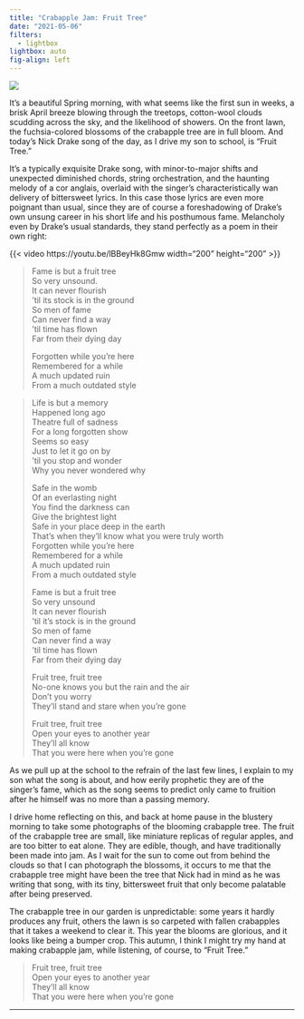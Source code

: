 ```yaml
---
title: "Crabapple Jam: Fruit Tree"
date: "2021-05-06"
filters: 
  - lightbox
lightbox: auto
fig-align: left
---
```


![](crabapple-large.jpg)

It's a beautiful Spring morning, with what seems like the first sun in weeks, a brisk April breeze blowing through the treetops, cotton-wool clouds scudding across the sky, and the likelihood of showers. On the front lawn, the fuchsia-colored blossoms of the crabapple tree are in full bloom. And today's Nick Drake song of the day, as I drive my son to school, is "Fruit Tree." 

It's a typically exquisite Drake song, with minor-to-major shifts and  unexpected diminished chords, string orchestration, and the haunting melody of a cor anglais, overlaid with the singer's characteristically wan delivery of bittersweet lyrics. In this case those lyrics are even more poignant than usual, since they are of course a foreshadowing of Drake's own unsung career in his short life and his posthumous fame. Melancholy even by Drake's usual standards, they stand perfectly as a poem in their own right:

:::{.column-margin}
{{< video https://youtu.be/lBBeyHk8Gmw width="200" height="200" >}}
:::

> Fame is but a fruit tree  
> So very unsound.  
> It can never flourish  
> ‘til its stock is in the ground  
> So men of fame  
> Can never find a way  
> ‘til time has flown  
> Far from their dying day  
> 
> Forgotten while you’re here  
> Remembered for a while  
> A much updated ruin  
> From a much outdated style  

> Life is but a memory  
> Happened long ago  
> Theatre full of sadness  
> For a long forgotten show  
> Seems so easy  
> Just to let it go on by  
> ‘til  you stop and wonder  
> Why you never wondered why  
> 
> Safe in the womb  
> Of an everlasting night  
> You find the darkness can  
> Give the brightest light  
> Safe in your place deep in the earth  
> That’s when they’ll know what you were truly worth  
> Forgotten while you’re here  
> Remembered for a while  
> A much updated ruin  
> From a much outdated style  
> 
> Fame is but a fruit tree  
> So very unsound  
> It can never flourish  
> ‘til it’s stock is in the ground  
> So men of fame  
> Can never find a way  
> ‘til time has flown  
> Far from their dying day  
> 
> Fruit tree, fruit tree  
> No-one knows you but the rain and the air  
> Don’t you worry  
> They’ll stand and stare when you’re gone  
> 
> Fruit tree, fruit tree  
> Open your eyes to another year  
> They’ll all know  
> That you were here when you’re gone  

As we pull up at the school to the refrain of the last few lines, I explain to my son what the song is about, and how eerily prophetic they are of the singer's fame, which as the song seems to predict only came to fruition after he himself was no more than a passing memory. 

I drive home reflecting on this, and back at home pause in the blustery morning to take some photographs of the blooming crabapple tree. The fruit of the crabapple tree are small, like miniature replicas of regular apples, and are too bitter to eat alone. They are edible, though, and have traditionally been made into jam. As I wait for the sun to come out from behind the clouds so that I can photograph the blossoms, it occurs to me that the crabapple tree might have been the tree that Nick had in mind as he was writing that song, with its tiny, bittersweet fruit that only become palatable after being preserved. 

The crabapple tree in our garden is unpredictable: some years it hardly produces any fruit, others the lawn is so carpeted  with fallen crabapples that it takes a weekend to clear it. This year the blooms are glorious, and it looks like being a bumper crop. This autumn, I think I might try my hand at making crabapple jam, while listening, of course, to "Fruit Tree."

> Fruit tree, fruit tree  
> Open your eyes to another year  
> They’ll all know  
> That you were here when you’re gone  

-----


